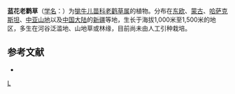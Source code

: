 {{Speciesbox 
| taxon = Geranium pseudosibiricum
| authority = J. Mayer
}}

'''蓝花老鹳草'''（[[学名|学名]]：{{lang|la|''Geranium pseudosibiricum''}}）为[[牻牛儿苗科|牻牛儿苗科]][[老鹳草属|老鹳草属]]的植物。分布在[[东欧|东欧]]、[[蒙古|蒙古]]、[[哈萨克斯坦|哈萨克斯坦]]、[[中亚山地|中亚山地]]以及[[中国大陆|中国大陆]]的[[新疆|新疆]]等地，生长于海拔1,000米至1,500米的地区，多生在河谷泛滥地、山地草或林缘，目前尚未由人工引种栽培。

== 参考文献 ==
<div class="references-small">
* {{cite web| url =http://www.bioinfo.cn/db05/KmzwSpecies.php?action=view&id=9717| title =蓝花老鹳草| work =《中国高等植物数据库全库》| publisher =中国科学院微生物研究所| author =昆明植物研究所| accessdate =2009-02-24| deadurl =yes| archiveurl =https://web.archive.org/web/20160305004042/http://www.bioinfo.cn/db05/KmzwSpecies.php?action=view&id=9717| archivedate =2016-03-05}}
</div>
{{Taxonbar}}

[[Category:老鹳草属|L]]